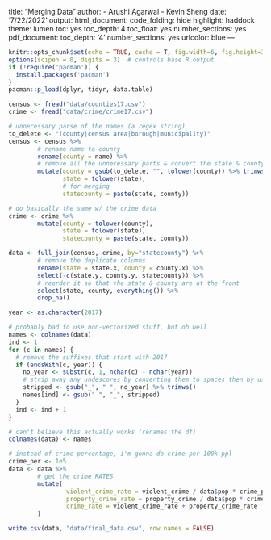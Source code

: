title: "Merging Data"
author:
- Arushi Agarwal
- Kevin Sheng
date: '7/22/2022'
output:
  html_document:
    code_folding: hide
    highlight: haddock
    theme: lumen
    toc: yes
    toc_depth: 4
    toc_float: yes
    number_sections: yes
  pdf_document:
    toc_depth: '4'
    number_sections: yes
urlcolor: blue
---


```r
knitr::opts_chunk$set(echo = TRUE, cache = T, fig.width=6, fig.height=3)
options(scipen = 0, digits = 3)  # controls base R output
if (!require('pacman')) {
  install.packages('pacman')
}
pacman::p_load(dplyr, tidyr, data.table)
```

```r
census <- fread("data/counties17.csv")
crime <- fread("data/crime/crime17.csv")
```

```r
# unnecessary parse of the names (a regex string)
to_delete <- "(county|census area|borough|municipality)"
census <- census %>%
        # rename name to county
        rename(county = name) %>%
        # remove all the unnecessary parts & convert the state & county names to lowercase
        mutate(county = gsub(to_delete, "", tolower(county)) %>% trimws(),
               state = tolower(state),
               # for merging
               statecounty = paste(state, county))

# do basically the same w/ the crime data
crime <- crime %>%
        mutate(county = tolower(county),
               state = tolower(state),
               statecounty = paste(state, county))
```

```r
data <- full_join(census, crime, by="statecounty") %>%
        # remove the duplicate columns
        rename(state = state.x, county = county.x) %>%
        select(-c(state.y, county.y, statecounty)) %>%
        # reorder it so that the state & county are at the front
        select(state, county, everything()) %>%
        drop_na()
```

```r
year <- as.character(2017)

# probably bad to use non-vectorized stuff, but oh well
names <- colnames(data)
ind <- 1
for (c in names) {
  # remove the suffixes that start with 2017
  if (endsWith(c, year)) {
    no_year <- substr(c, 1, nchar(c) - nchar(year))
    # strip away any undescores by converting them to spaces then by using trimws()
    stripped <- gsub("_", " ", no_year) %>% trimws()
    names[ind] <- gsub(" ", "_", stripped)
  }
  ind <- ind + 1
}

# can't believe this actually works (renames the df)
colnames(data) <- names
```

```r
# instead of crime percentage, i'm gonna do crime per 100k ppl
crime_per <- 1e5
data <- data %>%
        # get the crime RATES
        mutate(
                violent_crime_rate = violent_crime / data$pop * crime_per,
                property_crime_rate = property_crime / data$pop * crime_per,
                crime_rate = violent_crime_rate + property_crime_rate
        )
```

```r
write.csv(data, "data/final_data.csv", row.names = FALSE)
```
